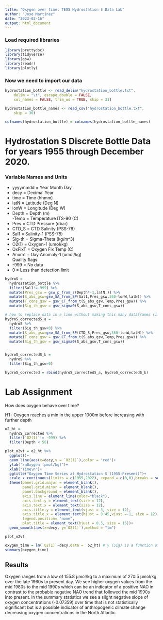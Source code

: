 ```yaml
---
title: "Oxygen over time: TEOS Hydrostation S Data Lab"
author: "Jose Martinez"
date: "2023-03-16"
output: html_document
---
```

### Load required libraries
```r
library(prettydoc)
library(tidyverse)
library(gsw)
library(readr)
library(plotly)
```

### Now we need to import our data
```r
hydrostation_bottle <- read_delim("hydrostation_bottle.txt", 
    delim = "\t", escape_double = FALSE, 
    col_names = FALSE, trim_ws = TRUE, skip = 31)

hydrostation_bottle_names <- read_csv("hydrostation_bottle.txt", 
    skip = 30)

colnames(hydrostation_bottle) = colnames(hydrostation_bottle_names)
```
# Hydrostation S Discrete Bottle Data for years 1955 through December 2020.

### Variable Names and Units

- yyyymmdd = Year Month Day   
- decy   = Decimal Year     
- time   = Time (hhmm)      
- latN   = Latitude (Deg N) 
- lonW   = Longitude (Deg W)
- Depth  = Depth (m)                  
-Temp   = Temperature ITS-90 (C) 
- Pres   = CTD Pressure (dbar)   
- CTD_S  = CTD Salinity (PSS-78)      
- Sal1   = Salinity-1 (PSS-78)        
- Sig-th = Sigma-Theta (kg/m^3)       
- O2(1)  = Oxygen-1 (umol/kg)          
- OxFixT = Oxygen Fix Temp (C)        
- Anom1  = Oxy Anomaly-1 (umol/kg)    
Quality flags
- -999  = No data
- 0 = Less than detection limit

```r
hydroS =
  hydrostation_bottle %>% 
  filter(Sal1!=-999) %>%
  mutate(Pres_gsw = gsw_p_from_z(Depth*-1,latN,)) %>% 
  mutate(S_abs_gsw=gsw_SA_from_SP(Sal1,Pres_gsw,360-lonW,latN)) %>% 
  mutate(T_cons_gsw = gsw_CT_from_t(S_abs_gsw,Temp,Pres_gsw)) %>% 
  mutate(Sig_th_gsw = gsw_sigma0(S_abs_gsw,T_cons_gsw))

# how to replace data in a line without making this many dataframes (i.e. select and/or filters)
hydroS_correctedS_a =
  hydroS %>% 
  filter(Sig_th_gsw<0) %>%
  mutate(S_abs_gsw=gsw_SA_from_SP(CTD_S,Pres_gsw,360-lonW,latN)) %>% 
  mutate(T_cons_gsw = gsw_CT_from_t(S_abs_gsw,Temp,Pres_gsw)) %>% 
  mutate(Sig_th_gsw = gsw_sigma0(S_abs_gsw,T_cons_gsw)) 


hydroS_correctedS_b =
  hydroS %>% 
  filter(Sig_th_gsw>0)

hydroS_corrected = rbind(hydroS_correctedS_a, hydroS_correctedS_b) 
```
# Lab Assignment

How does oxygen behave over time? 

H1 : Oxygen reaches a min in the upper 1000m before increasing with further depth

```r
o2_ht = 
  hydroS_corrected %>% 
  filter(`O2(1)`!= -999) %>% 
  filter(Depth < 50)

plot_o2vt = o2_ht %>% 
  ggplot()+
  geom_line(aes(x=decy,y = `O2(1)`),color = 'red')+
  ylab("\nOxygen (µmol/kg)")+
  xlab("Time\n")+
  ggtitle("Oxygen Time Series at Hydrostation S (1955-Present)")+
  scale_x_continuous(limits = c(1955,2022), expand = c(0,0),breaks = seq(1950,2020,10))+
  theme(panel.grid.major = element_blank(),
        panel.grid.minor = element_blank(),
        panel.background = element_blank(),
        axis.line = element_line(color="black"),
        axis.text.y = element_text(size = 12),
        axis.text.x = element_text(size = 12),
        axis.title.y = element_text(vjust = 3, size = 12),
        axis.title.x = element_text(hjust = 0.45,vjust =-1, size = 12),
        legend.position= "none",
        plot.title = element_text(hjust = 0.5, size = 15))+
  geom_smooth(aes(x=decy, y=`O2(1)`),method = "lm")

plot_o2vt

oxygen_time = lm(`O2(1)`~decy,data =  o2_ht) # y (Sig) is a function of x(decy), lm(y~x,data = data )
summary(oxygen_time)
```

## Results

Oxygen ranges from a low of 155.8 µmol/kg to a maximum of 270.5 µmol/kg over the late 1960s to present day. We see higher oxygen values from the mid 1980s to the mid 1990s which can be an indicator of a positive NAO in contrast to the probable negative NAO trend that followed the mid 1990s into present. In the summary statistics we see a slight negative slope of oxygen concentrations (-0.07359) over time that is not statistically significant but is a possible indicator of anthropogenic climate change decreasing oxygen concentrations in the North Atlantic.


